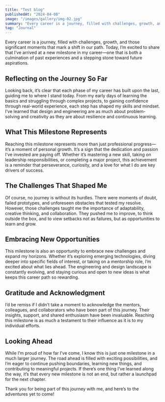 ```yaml
---
title: "Test blog"
publishedAt: "2024-04-08"
image: "/images/gallery/img-02.jpg"
summary: "Every career is a journey, filled with challenges, growth, and those significant moments that mark a shift in our path."
tag: "Journal"
---
```


Every career is a journey, filled with challenges, growth, and those significant moments that mark a shift in our path. Today, I’m excited to share that I’ve arrived at a new milestone in my career—one that is both a culmination of past experiences and a stepping stone toward future aspirations.

## Reflecting on the Journey So Far

Looking back, it’s clear that each phase of my career has built upon the last, guiding me to where I stand today. From my early days of learning the basics and struggling through complex projects, to gaining confidence through real-world experience, each step has shaped my skills and mindset. I’ve learned that design and engineering are as much about problem-solving and creativity as they are about resilience and continuous learning.

## What This Milestone Represents

Reaching this milestone represents more than just professional progress—it’s a moment of personal growth. It’s a sign that the dedication and passion I’ve invested are paying off. Whether it’s mastering a new skill, taking on leadership responsibilities, or completing a major project, this achievement is a reminder that perseverance, curiosity, and a love for what I do are key drivers of success.

## The Challenges That Shaped Me

Of course, no journey is without its hurdles. There were moments of doubt, failed prototypes, and unforeseen obstacles that tested my resolve. However, those challenges taught me the importance of adaptability, creative thinking, and collaboration. They pushed me to improve, to think outside the box, and to view setbacks not as failures, but as opportunities to learn and grow.

## Embracing New Opportunities

This milestone is also an opportunity to embrace new challenges and expand my horizons. Whether it’s exploring emerging technologies, diving deeper into specific fields of interest, or taking on a mentorship role, I’m excited about what lies ahead. The engineering and design landscape is constantly evolving, and staying curious and open to new ideas is what keeps this career path so rewarding.

## Gratitude and Acknowledgment

I’d be remiss if I didn’t take a moment to acknowledge the mentors, colleagues, and collaborators who have been part of this journey. Their insights, support, and shared enthusiasm have been invaluable. Reaching this milestone is as much a testament to their influence as it is to my individual efforts.

## Looking Ahead

While I’m proud of how far I’ve come, I know this is just one milestone in a much larger journey. The road ahead is filled with exciting possibilities, and I’m eager to continue pushing boundaries, learning new things, and contributing to meaningful projects. If there’s one thing I’ve learned along the way, it’s that every new milestone is not an end, but rather a launchpad for the next chapter.

Thank you for being part of this journey with me, and here’s to the adventures yet to come!